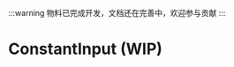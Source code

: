 
:::warning
物料已完成开发，文档还在完善中，欢迎参与贡献
:::

# ConstantInput (WIP)

<SourceCode
  href="https://github.com/bytedance/flowgram.ai/tree/main/packages/materials/form-materials/src/components/constant-input"
/>
